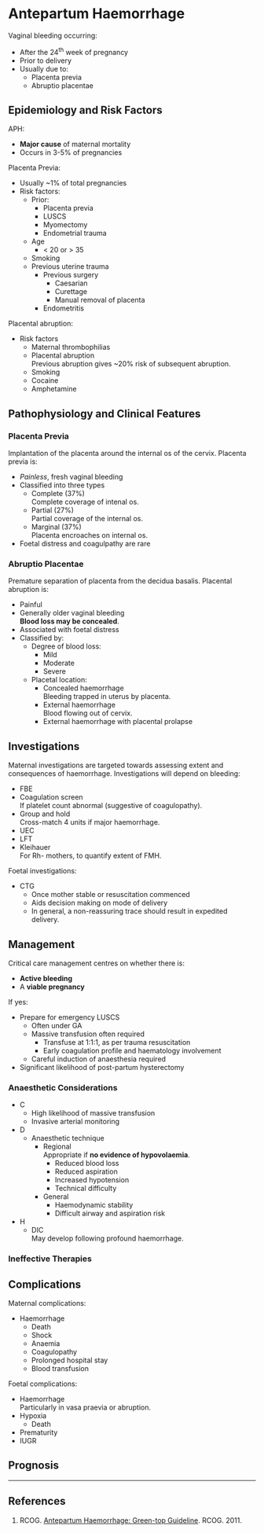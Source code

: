 # Antepartum Haemorrhage


Vaginal bleeding occurring:

* After the 24^th^ week of pregnancy
* Prior to delivery
* Usually due to:
	* Placenta previa  
	* Abruptio placentae


## Epidemiology and Risk Factors

APH:

* **Major cause** of maternal mortality
* Occurs in 3-5% of pregnancies

Placenta Previa:

* Usually ~1% of total pregnancies
* Risk factors:
	* Prior:
		* Placenta previa
		* LUSCS
		* Myomectomy
		* Endometrial trauma

	* Age
		* < 20 or > 35
	* Smoking
	* Previous uterine trauma
		* Previous surgery
			* Caesarian
			* Curettage
			* Manual removal of placenta
		* Endometritis


Placental abruption:

* Risk factors
	* Maternal thrombophilias  
	* Placental abruption  
	Previous abruption gives ~20% risk of subsequent abruption.
	* Smoking
	* Cocaine
	* Amphetamine


## Pathophysiology and Clinical Features

### Placenta Previa

Implantation of the placenta around the internal os of the cervix. Placenta previa is:

* *Painless*, fresh vaginal bleeding
* Classified into three types
	* Complete (37%)  
	Complete coverage of intenal os.
	* Partial (27%)  
	Partial coverage of the internal os.
	* Marginal (37%)  
	Placenta encroaches on internal os.
* Foetal distress and coagulpathy are rare

### Abruptio Placentae

Premature separation of placenta from the decidua basalis. Placental abruption is:

* Painful
* Generally older vaginal bleeding  
**Blood loss may be concealed**.
* Associated with foetal distress  
* Classified by:
	* Degree of blood loss:
		* Mild
		* Moderate
		* Severe
	* Placetal location:
		* Concealed haemorrhage  
		Bleeding trapped in uterus by placenta.
		* External haemorrhage  
		Blood flowing out of cervix.
		* External haemorrhage with placental prolapse

## Investigations

Maternal investigations are targeted towards assessing extent and consequences of haemorrhage. Investigations will depend on bleeding:

* FBE
* Coagulation screen  
If platelet count abnormal (suggestive of coagulopathy).
* Group and hold  
Cross-match 4 units if major haemorrhage.
* UEC
* LFT
* Kleihauer  
For Rh- mothers, to quantify extent of FMH.


Foetal investigations:

* CTG
	* Once mother stable or resuscitation commenced
	* Aids decision making on mode of delivery
	* In general, a non-reassuring trace should result in expedited delivery.

## Management

Critical care management centres on whether there is:

* **Active bleeding**  
* A **viable pregnancy**

If yes:

* Prepare for emergency LUSCS
	* Often under GA
	* Massive transfusion often required  
		* Transfuse at 1:1:1, as per trauma resuscitation
		* Early coagulation profile and haematology involvement
	* Careful induction of anaesthesia required
* Significant likelihood of post-partum hysterectomy

### Anaesthetic Considerations

* C
	* High likelihood of massive transfusion
	* Invasive arterial monitoring
* D
	* Anaesthetic technique
		* Regional  
		Appropriate if **no evidence of hypovolaemia**.
			* Reduced blood loss
			* Reduced aspiration
			* Increased hypotension
			* Technical difficulty
		* General
			* Haemodynamic stability
			* Difficult airway and aspiration risk
* H
	* DIC  
	May develop following profound haemorrhage.


### Ineffective Therapies

## Complications

Maternal complications:

* Haemorrhage
	 * Death
	 * Shock
	 * Anaemia
	 * Coagulopathy
	 * Prolonged hospital stay
	 * Blood transfusion

Foetal complications:

* Haemorrhage  
Particularly in vasa praevia or abruption.
* Hypoxia
	* Death
* Prematurity
* IUGR

## Prognosis


---

## References

1. RCOG. [Antepartum Haemorrhage: Green-top Guideline](https://www.rcog.org.uk/globalassets/documents/guidelines/gtg_63.pdf). RCOG. 2011.